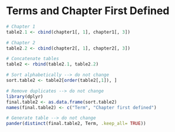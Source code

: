 # Terms and Chapter First Defined

```r
# Chapter 1
table2.1 <- cbind(chapter1[, 1], chapter1[, 3])

# Chapter 2
table2.2 <- cbind(chapter2[, 1], chapter2[, 3])

# Concatenate tables
table2 <- rbind(table2.1, table2.2)

# Sort alphabetically --> do not change
sort.table2 <- table2[order(table2[,1]), ] 

# Remove duplicates --> do not change
library(dplyr)
final.table2 <- as.data.frame(sort.table2)
names(final.table2) <- c("Term", "Chapter first defined")

# Generate table --> do not change
pander(distinct(final.table2, Term, .keep_all= TRUE))
```

